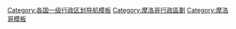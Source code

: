 {{Navbox
|name       = 摩洛哥行政區劃
|state      = {{{state|autocollapse}}}
|title      = [[摩洛哥行政區劃]]
|listclass = hlist
|liststyle = text-align:center;
|image      = [[Image:Flag of Morocco.svg|52px|摩洛哥王国国旗]]

| group1 = 2015至今
|list1  =
* [[贝尼迈拉勒-海尼夫拉大区]]
* [[卡萨布兰卡-塞塔特大区]]
* [[达赫拉-黄金谷地大区]]<sup>（**）</sup>
* [[德拉-塔菲拉勒特大区]]
* [[非斯-梅克内斯大区]]
* [[蓋勒敏-農河大區]]<sup>（*）</sup>
* [[阿尤恩-萨基亚-阿姆拉大区]]<sup>（*）</sup>
* [[马拉喀什-萨菲大区]]
* [[东部大区 (摩洛哥)|东部大区]]
* [[拉巴特-塞拉-盖尼特拉大区]]
* [[苏斯-马塞大区]]
* [[丹吉尔-得土安-胡塞马大区]]

| group2 = 1997-2015
|list2  =
* [[沙维耶-瓦尔迪加大区]]
* [[杜卡拉-阿卜达大区]]
* [[非斯-布勒曼大区]]
* [[西部-舍拉拉德-贝尼赫森大区]]
* [[大卡萨布兰卡大区]]
* [[盖勒敏-塞马拉大区]]<sup>（*）</sup>
* [[阿尤恩-布支杜尔-萨基亚-阿姆拉大区]]<sup>（*）</sup>
* [[马拉喀什-坦西夫特-豪兹大区]]
* [[梅克内斯-塔菲拉勒特大区]]
* [[东部大区 (1997–2015)|东部大区]]
* [[达赫拉-黄金谷地大区]]<sup>（*）</sup>
* [[拉巴特-萨累-宰穆尔-扎埃尔大区]]
* [[苏斯-马塞-德拉大区]]
* [[塔德莱-艾济拉勒大区]]
* [[丹吉尔-得土安大区]]
* [[塔扎-胡塞马-陶纳特大区]]

| group3 = 1971-1997
|list3  =
* [[南部省 (摩洛哥)|南部省]]<sup>（*）</sup>
* [[坦斯福特大区]]
* [[中部大区 (摩洛哥)|中部大区]] 
* [[西北大区 (摩洛哥)|西北大区]]
* [[中北大区 (摩洛哥)|中北大区]]
* [[东部大区 (摩洛哥)|东部大区]] 
* [[中南大区 (摩洛哥)|中南大区]]

| belowstyle = 
| below = 
<small>部分（*）或全部（**）位于[[西撒哈拉]]领土争议区的行政区</small>
}}<noinclude>
{{collapsible option}}
[[Category:各国一级行政区划导航模板]]
[[Category:摩洛哥行政區劃]]
[[Category:摩洛哥模板]]
</noinclude>